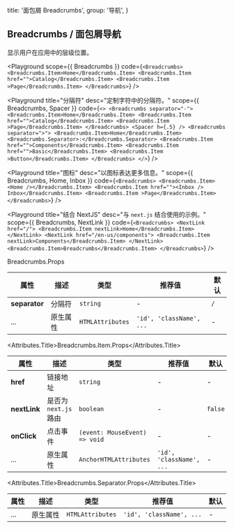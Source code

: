 
  title: '面包屑 Breadcrumbs',
  group: '导航',
}

## Breadcrumbs / 面包屑导航

显示用户在应用中的层级位置。

<Playground
  scope={{ Breadcrumbs }}
  code={`
<Breadcrumbs>
  <Breadcrumbs.Item>Home</Breadcrumbs.Item>
  <Breadcrumbs.Item href="">Catalog</Breadcrumbs.Item>
  <Breadcrumbs.Item >Page</Breadcrumbs.Item>
</Breadcrumbs>
`}
/>

<Playground
  title="分隔符"
  desc="定制字符中的分隔符。"
  scope={{ Breadcrumbs, Spacer }}
  code={`
<>
  <Breadcrumbs separator="-">
    <Breadcrumbs.Item>Home</Breadcrumbs.Item>
    <Breadcrumbs.Item href="">Catalog</Breadcrumbs.Item>
    <Breadcrumbs.Item >Page</Breadcrumbs.Item>
  </Breadcrumbs>
  <Spacer h={.5} />
  <Breadcrumbs separator=">">
    <Breadcrumbs.Item>Home</Breadcrumbs.Item>
    <Breadcrumbs.Separator>:</Breadcrumbs.Separator>
    <Breadcrumbs.Item href="">Components</Breadcrumbs.Item>
    <Breadcrumbs.Item href="">Basic</Breadcrumbs.Item>
    <Breadcrumbs.Item >Button</Breadcrumbs.Item>
  </Breadcrumbs>
</>
`}
/>

<Playground
  title="图标"
  desc="以图标表达更多信息。"
  scope={{ Breadcrumbs, Home, Inbox }}
  code={`
<Breadcrumbs>
  <Breadcrumbs.Item><Home /></Breadcrumbs.Item>
  <Breadcrumbs.Item href=""><Inbox /> Inbox</Breadcrumbs.Item>
  <Breadcrumbs.Item >Page</Breadcrumbs.Item>
</Breadcrumbs>
`}
/>

<Playground
  title="结合 NextJS"
  desc="与 `next.js` 结合使用的示例。"
  scope={{ Breadcrumbs, NextLink }}
  code={`
<Breadcrumbs>
  <NextLink href="/">
    <Breadcrumbs.Item nextLink>Home</Breadcrumbs.Item>
  </NextLink>
  <NextLink href="/en-us/components">
    <Breadcrumbs.Item nextLink>Components</Breadcrumbs.Item>
  </NextLink>
  <Breadcrumbs.Item>Breadcrumbs</Breadcrumbs.Item>
</Breadcrumbs>
`}
/>

<Attributes edit="/pages/zh-cn/components/breadcrumbs.mdx">
<Attributes.Title>Breadcrumbs.Props</Attributes.Title>

| 属性          | 描述     | 类型             | 推荐值                   | 默认 |
| ------------- | -------- | ---------------- | ------------------------ | ---- |
| **separator** | 分隔符   | `string`         | -                        | `/`  |
| ...           | 原生属性 | `HTMLAttributes` | `'id', 'className', ...` | -    |

<Attributes.Title>Breadcrumbs.Item.Props</Attributes.Title>

| 属性         | 描述                  | 类型                          | 推荐值                   | 默认    |
| ------------ | --------------------- | ----------------------------- | ------------------------ | ------- |
| **href**     | 链接地址              | `string`                      | -                        | -       |
| **nextLink** | 是否为 `next.js` 路由 | `boolean`                     | -                        | `false` |
| **onClick**  | 点击事件              | `(event: MouseEvent) => void` | -                        | -       |
| ...          | 原生属性              | `AnchorHTMLAttributes`        | `'id', 'className', ...` | -       |

<Attributes.Title>Breadcrumbs.Separator.Props</Attributes.Title>

| 属性 | 描述     | 类型             | 推荐值                   | 默认 |
| ---- | -------- | ---------------- | ------------------------ | ---- |
| ...  | 原生属性 | `HTMLAttributes` | `'id', 'className', ...` | -    |

</Attributes>

